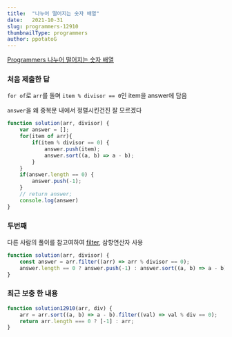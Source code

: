 ```yaml
---
title:  "나누어 떨어지는 숫자 배열"
date:   2021-10-31
slug: programmers-12910
thumbnailType: programmers
author: ppotatoG
---
```

[Programmers 나누어 떨어지는 숫자 배열](https://programmers.co.kr/learn/courses/30/lessons/12910?language=javascript)

### 처음 제출한 답

`for of`로 `arr`를 돌며 `item % divisor == 0`인 item을 answer에 담음

`answer`을 왜 중복문 내에서 정렬시킨건진 잘 모르겠다

```js
function solution(arr, divisor) {
    var answer = [];
    for(item of arr){
        if(item % divisor == 0) {
            answer.push(item);
            answer.sort((a, b) => a - b);
        }
    }
    if(answer.length == 0) {
        answer.push(-1);
    }
    // return answer;
    console.log(answer)
}
```

### 두번째

다른 사람의 풀이를 참고여하여 [filter](https://developer.mozilla.org/ko/docs/Web/JavaScript/Reference/Global_Objects/Array/filter), 삼항연산자 사용

```js
function solution(arr, divisor) {
    const answer = arr.filter((arr) => arr % divisor == 0);
    answer.length == 0 ? answer.push(-1) : answer.sort((a, b) => a - b);
}
```

### 최근 보충 한 내용

```js
function solution12910(arr, div) {
    arr = arr.sort((a, b) => a - b).filter((val) => val % div == 0);
    return arr.length === 0 ? [-1] : arr;
}
```